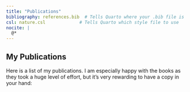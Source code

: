```yaml
---
title: "Publications"
bibliography: references.bib  # Tells Quarto where your .bib file is
csl: nature.csl             # Tells Quarto which style file to use
nocite: |
  @*
---
```


## My Publications

Here is a list of my publications. I am especially happy with the books as they took a huge level of effort, but it's very rewarding to have a copy in your hand:

::: {#refs}
:::

